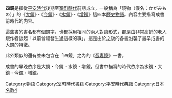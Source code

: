 {{japanese|japanese=四鏡|kana=しきょう|romaji=Shikyō}}

'''四鏡'''是指從[[平安時代|平安時代]]後期至[[室町時代|室町時代]]前期成立，一般稱為「鏡物（假名：かがみもの）」的《[[大鏡|大鏡]]》・《[[今鏡|今鏡]]》・《[[水鏡_(日本史書)|水鏡]]》・《[[增镜|增鏡]]》這四本[[歷史物語|歷史物語]]。內容主要描寫成書前時代的内容。

這些書的書名都有個鏡字，也都採用相同的兩人對談形式，都是由非常高齡的老人跟作者談起「以前曾經發生過這樣的事」。這是由於之後的各書沿襲了最早成書的大鏡的特徵。

此外類似的還有並未包含在「四鏡」之內的《[[吾妻鏡|吾妻鏡]]》一書。

成書的早晚依序是大鏡・今鏡・水鏡・増鏡，但書中描寫的時代依序為水鏡・大鏡・今鏡・増鏡。

{{Historical-book-stub}}
[[Category:物語|Category:物語]]
[[Category:室町時代書籍|Category:室町時代書籍]]
[[Category:平安時代典籍|Category:平安時代典籍]]
[[Category:日本名數4|Category:日本名數4]]